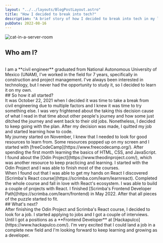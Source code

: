 ```yaml
---
layout: "../../layouts/BlogPostLayout.astro"
title: "How I decided to break into tech?"
description: "A brief story of how I decided to break into tech in my late 20s."
pubDate: 2022-08-16
---
```

![cat-in-a-server-room](/images/cat-in-server-room.png)
<br/>
## Who am I?
<br/>
I am a **civil engineer** graduated from National Autonomous University of Mexico (UNAM), I've worked in the field for 7
years, specifically in construction and project management. I've always been interested in technology, but I never had
the opportunity to study it, so I decided to learn it on my own.
<br/>
## So how it all started?
<br/>
It was October 22, 2021 when I decided it was time to take a break from civil engineering due to multiple factors
and I knew it was time to try something else. I was very frightened about the taking this decision cause of 
what I read in that time about other people's journey and how some just ditched the journey and went back to their 
old jobs. Nonetheless, I decided to keep going with the plan. After my decision was made, I quitted my job and 
started learning how to code.
<br/>
My journey started on November, I knew that I needed to look for good resources to learn from. Some resources
popped up on my screen and I started with [freeCodeCamp](https://www.freecodecamp.org/). After spending the first month 
learning the basics of HTML, CSS, and JavaScript. I found about the [Odin Project](https://www.theodinproject.com/),
which was another resource to keep practicing and learning. I started with the Odin Project and I was able to finish most of the courses.
<br/>
When I found out that I was able to get my hands on React I discovered [Scrimba's React course](https://scrimba.com/learn/learnreact). 
Completed the whole course and fall in love with React's ecosystem. I was able to build a couple of projects with React. I finished 
[Scrimba's Frontend Developer Path](https://scrimba.com/learn/frontend) in May 2022. After that all pieces of the puzzle started to 
fit.
<br/>
## What's next?
<br/>
After finishing the Odin Project and Scrimba's React course, I decided to look for a job. I started applying to jobs and I got a couple of interviews.
Until I got a positions as a **Frontend Developer** at [Hackapulco](https://www.hackapulco.com/). I'm very excited that I could land a job 
in a complete new field and I'm looking forward to keep learning and growing as a developer.
